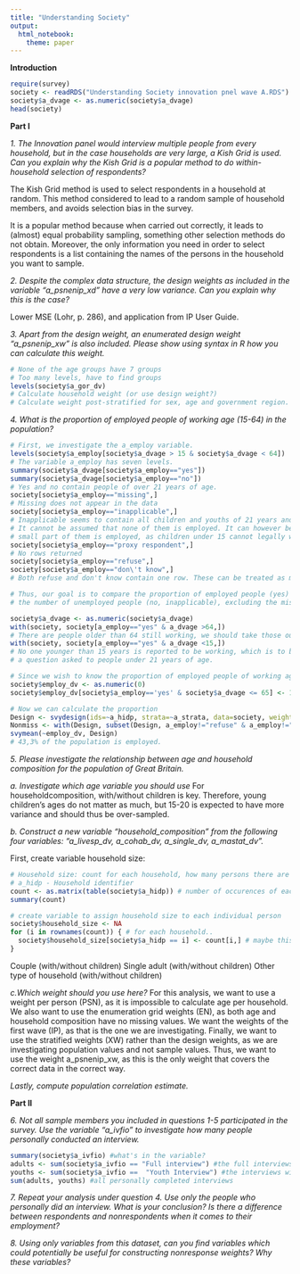 ```yaml
---
title: "Understanding Society"
output: 
  html_notebook: 
    theme: paper
---
```


**Introduction**





```r
require(survey)
society <- readRDS("Understanding Society innovation pnel wave A.RDS")
society$a_dvage <- as.numeric(society$a_dvage)
head(society)
```

**Part I**

*1. The Innovation panel would interview multiple people from every household, but in the case households are very large, a Kish Grid is used. Can you explain why the Kish Grid is a popular method to do within-household selection of respondents?*


The Kish Grid method is used to select respondents in a household at random. This method considered to lead to a random sample of household members, and avoids selection bias in the survey. 

It is a popular method because when carried out correctly, it leads to (almost) equal probability sampling, something other selection methods do not obtain. Moreover, the only information you need in order to select respondents is a list containing the names of the persons in the household you want to sample. 

*2. Despite the complex data structure, the design weights as included in the variable "a_psnenip_xd" have a very low variance. Can you explain why this is the case?*

Lower MSE (Lohr, p. 286), and application from IP User Guide.

*3. Apart from the design weight, an enumerated design weight "a_psnenip_xw" is also included. Please show using syntax in R how you can calculate this weight.*

```r
# None of the age groups have 7 groups
# Too many levels, have to find groups
levels(society$a_gor_dv)
# Calculate household weight (or use design weight?)
# Calculate weight post-stratified for sex, age and government region.
```

*4. What is the proportion of employed people of working age (15-64) in the population?*
```r
# First, we investigate the a_employ variable.
levels(society$a_employ[society$a_dvage > 15 & society$a_dvage < 64])
# The variable a_employ has seven levels.
summary(society$a_dvage[society$a_employ=="yes"])
summary(society$a_dvage[society$a_employ=="no"])
# Yes and no contain people of over 21 years of age.
society[society$a_employ=="missing",]
# Missing does not appear in the data
society[society$a_employ=="inapplicable",]
# Inapplicable seems to contain all children and youths of 21 years and younger
# It cannot be assumed that none of them is employed. It can however be assumed that only a
# small part of them is employed, as children under 15 cannot legally work.
society[society$a_employ=="proxy respondent",]
# No rows returned
society[society$a_employ=="refuse",]
society[society$a_employ=="don\'t know",]
# Both refuse and don't know contain one row. These can be treated as missing data.

# Thus, our goal is to compare the proportion of employed people (yes) of working age against 
# the number of unemployed people (no, inapplicable), excluding the missing data (refuse, don't know)

society$a_dvage <- as.numeric(society$a_dvage)
with(society, society[a_employ=="yes" & a_dvage >64,])
# There are people older than 64 still working, we should take those out. 
with(society, society[a_employ=="yes" & a_dvage <15,])
# No one younger than 15 years is reported to be working, which is to be expected as it was not
# a question asked to people under 21 years of age.

# Since we wish to know the proportion of employed people of working age, we need 2 groups, one with employed adults and one with unemployed adults and employed elderly.
society$employ_dv <- as.numeric(0)
society$employ_dv[society$a_employ=='yes' & society$a_dvage <= 65] <- 1

# Now we can calculate the proportion
Design <- svydesign(ids=~a_hidp, strata=~a_strata, data=society, weights=~a_psnenip_xw)
Nonmiss <- with(Design, subset(Design, a_employ!="refuse" & a_employ!="don\'t know"))
svymean(~employ_dv, Design)
# 43,3% of the population is employed.
```

*5. Please investigate the relationship between age and household composition for the population of Great Britain.*

*a. Investigate which age variable you should use*
For householdcomposition, with/without children is key.
Therefore, young children's ages do not matter as much, but 15-20 is expected to have more variance and should thus be over-sampled.


*b. Construct a new variable "household_composition" from the following four variables: "a_livesp_dv, a_cohab_dv, a_single_dv, a_mastat_dv".*

First, create variable household size:
```r
# Household size: count for each household, how many persons there are in. 
# a_hidp - Household identifier
count <- as.matrix(table(society$a_hidp)) # number of occurences of each a_hidp (indicator of size of household)
summary(count)

# create variable to assign household size to each individual person 
society$household_size <- NA 
for (i in rownames(count)) { # for each household..
  society$household_size[society$a_hidp == i] <- count[i,] # maybe this can be written into nicer R code. 
}
```

Couple (with/without children)
Single adult (with/without children)
Other type of household (with/without children)


*c.Which weight should you use here?*
For this analysis, we want to use a weight per person (PSN), as it is impossible to calculate age per household. We also want to use the enumeration grid weights (EN), as both age and household composition have no missing values. We want the weights of the first wave (IP), as that is the one we are investigating. Finally, we want to use the stratified weights (XW) rather than the design weights, as we are investigating population values and not sample values. Thus, we want to use the weight a_psnenip_xw, as this is the only weight that covers the correct data in the correct way.

*Lastly, compute population correlation estimate.*


**Part II**

*6. Not all sample members you included in questions 1-5 participated in the survey. Use the variable "a_ivfio" to investigate how many people personally conducted an interview.*

```r
summary(society$a_ivfio) #what's in the variable?
adults <- sum(society$a_ivfio == "Full interview") #the full interviews with adults
youths <- sum(society$a_ivfio ==  "Youth Interview") #the interviews with children
sum(adults, youths) #all personally completed interviews
```

*7. Repeat your analysis under question 4. Use only the people who personally did an interview. What is your conclusion? Is there a difference between respondents and nonrespondents when it comes to their employment?*


*8. Using only variables from this dataset, can you find variables which could potentially be useful for constructing nonresponse weights? Why these variables?*

